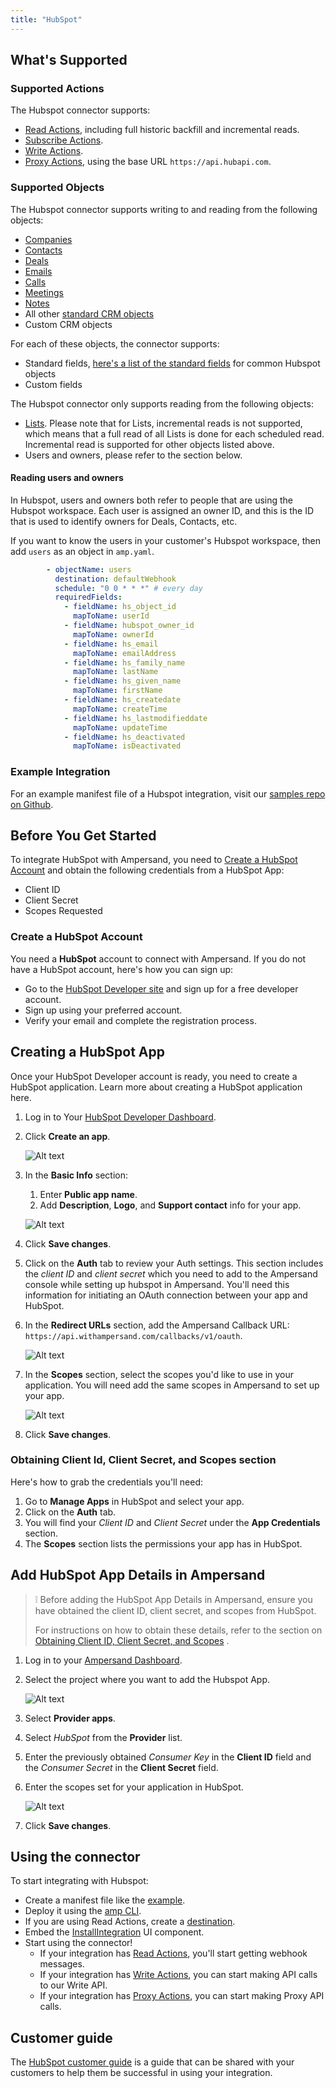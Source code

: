 ```yaml
---
title: "HubSpot"
---
```

## What's Supported

### Supported Actions

The Hubspot connector supports:
- [Read Actions](/read-actions), including full historic backfill and incremental reads.
- [Subscribe Actions](/subscribe-actions).
- [Write Actions](/write-actions).
- [Proxy Actions](/proxy-actions), using the base URL `https://api.hubapi.com`.

### Supported Objects

The Hubspot connector supports writing to and reading from the following objects:
- [Companies](https://developers.hubspot.com/docs/api/crm/companies)
- [Contacts](https://developers.hubspot.com/docs/api/crm/contacts)
- [Deals](https://developers.hubspot.com/docs/api/crm/deals)
- [Emails](https://developers.hubspot.com/docs/guides/api/crm/engagements/email)
- [Calls](https://developers.hubspot.com/docs/guides/api/crm/engagements/calls)
- [Meetings](https://developers.hubspot.com/docs/guides/api/crm/engagements/meetings)
- [Notes](https://developers.hubspot.com/docs/guides/api/crm/engagements/notes)
- All other [standard CRM objects](https://developers.hubspot.com/docs/guides/api/crm/understanding-the-crm#object-type-ids)
- Custom CRM objects

For each of these objects, the connector supports:
- Standard fields, [here's a list of the standard fields](https://docs.google.com/spreadsheets/d/1FGc9zT_J9dyGghDxvqeioAva-5Gj7-2DQzKNMrbrPvw/view?usp=sharing) for common Hubspot objects
- Custom fields

The Hubspot connector only supports reading from the following objects:
- [Lists](https://developers.hubspot.com/docs/guides/api/crm/lists/overview). Please note that for Lists, incremental reads is not supported, which means that a full read of all Lists is done for each scheduled read. Incremental read is supported for other objects listed above.
- Users and owners, please refer to the section below.

#### Reading users and owners

In Hubspot, users and owners both refer to people that are using the Hubspot workspace. Each user is assigned an owner ID, and this is the ID that is used to identify owners for Deals, Contacts, etc.

If you want to know the users in your customer's Hubspot workspace, then add `users` as an object in `amp.yaml`.

```YAML
        - objectName: users
          destination: defaultWebhook
          schedule: "0 0 * * *" # every day
          requiredFields:
            - fieldName: hs_object_id
              mapToName: userId
            - fieldName: hubspot_owner_id
              mapToName: ownerId
            - fieldName: hs_email
              mapToName: emailAddress
            - fieldName: hs_family_name
              mapToName: lastName
            - fieldName: hs_given_name
              mapToName: firstName
            - fieldName: hs_createdate
              mapToName: createTime
            - fieldName: hs_lastmodifieddate
              mapToName: updateTime
            - fieldName: hs_deactivated
              mapToName: isDeactivated   
```

### Example Integration

For an example manifest file of a Hubspot integration, visit our [samples repo on Github](https://github.com/amp-labs/samples/blob/main/hubspot/amp.yaml).

## Before You Get Started

To integrate HubSpot with Ampersand, you need to [Create a HubSpot Account](#create-a-hubspot-account) and obtain the following credentials from a HubSpot App:

- Client ID
- Client Secret
- Scopes Requested

### Create a HubSpot Account

You need a **HubSpot** account to connect with Ampersand. If you do not have a HubSpot account, here's how you can sign up:

- Go to the [HubSpot Developer site](https://app.hubspot.com/signup-hubspot/developers) and sign up for a free developer account.
- Sign up using your preferred  account.
- Verify your email and complete the registration process.

## Creating a HubSpot App

Once your HubSpot Developer account is ready, you need to create a HubSpot application. Learn more about creating a HubSpot application here.

1. Log in to Your [HubSpot Developer Dashboard](https://app.hubspot.com/signup-hubspot/developers?_ga=2.135957745.1749898245.1717410216-1887335227.1717410216&_gl=1*757l65*_ga*MTg4NzMzNTIyNy4xNzE3NDEwMjE2*_ga_LXTM6CQ0XK*MTcxNzQxMDIxNS4xLjEuMTcxNzQxMDg2OS40OS4wLjA.&step=existing_user).
2. Click **Create an app**.

   ![Alt text](/images/provider-guides/a8c2c6f-hubspot1.gif)
3. In the **Basic Info** section:

   1. Enter **Public app name**. 
   2. Add **Description**, **Logo**, and **Support contact** info for your app.

   ![Alt text](/images/provider-guides/a8c2c6f-hubspot1.gif)


1. Click **Save changes**.
2. Click on the **Auth** tab to review your Auth settings.  This section includes the _client ID_ and _client secret_ which you need to add to the Ampersand console while setting up hubspot in Ampersand. You'll need this information for initiating an OAuth connection between your app and HubSpot.
3. In the **Redirect URLs** section, add the Ampersand Callback URL: `https://api.withampersand.com/callbacks/v1/oauth`.

   ![Alt text](/images/provider-guides/013943e-hubspot3.gif)
4. In the **Scopes** section, select the scopes you'd like to use in your application. You will need add the same scopes in Ampersand to set up your app. 

   ![Alt text](/images/provider-guides/1b56fb4-hubspot5.gif)
5. Click **Save changes**.

### Obtaining Client Id, Client Secret, and Scopes section

Here's how to grab the credentials you'll need:

1. Go to **Manage Apps** in HubSpot and select your app.
2. Click on the **Auth** tab.
3. You will find your _Client ID_ and _Client Secret_ under the **App Credentials** section. 
4. The **Scopes** section lists the permissions your app has in HubSpot.

## Add HubSpot App Details in Ampersand

> ❕ Before adding the HubSpot App Details in Ampersand, ensure you have obtained the client ID, client secret, and scopes from HubSpot.
> 
> For instructions on how to obtain these details, refer to the section on [Obtaining Client ID, Client Secret, and Scopes](https://docs.withampersand.com/docs/hubspot-guide#obtaining-client-id-client-secret-and-scopes-section) .

1. Log in to your [Ampersand Dashboard](https://dashboard.withampersand.com).
2. Select the project where you want to add the Hubspot App.

   ![Alt text](/images/provider-guides/dd47b7a-Ampersand.png)

3. Select **Provider apps**.
4. Select _HubSpot_ from the **Provider** list. 
5. Enter the previously obtained _Consumer Key_ in the **Client ID** field and the _Consumer Secret_ in the **Client Secret** field.
6. Enter the scopes set for your application in HubSpot.

   ![Alt text](/images/provider-guides/f4ada70-hubspot6.gif)

7. Click **Save changes**.

## Using the connector

To start integrating with Hubspot:
- Create a manifest file like the [example](https://github.com/amp-labs/samples/blob/main/hubspot/amp.yaml).
- Deploy it using the [amp CLI](/cli/overview).
- If you are using Read Actions, create a [destination](/destinations).
- Embed the [InstallIntegration](/embeddable-ui-components#install-integration) UI component.
- Start using the connector!
   - If your integration has [Read Actions](/read-actions), you'll start getting webhook messages.
   - If your integration has [Write Actions](/write-actions), you can start making API calls to our Write API.
   - If your integration has [Proxy Actions](/proxy-actions), you can start making Proxy API calls.

## Customer guide

The [HubSpot customer guide](/customer-guides/hubspot) is a guide that can be shared with your customers to help them be successful in using your integration.
